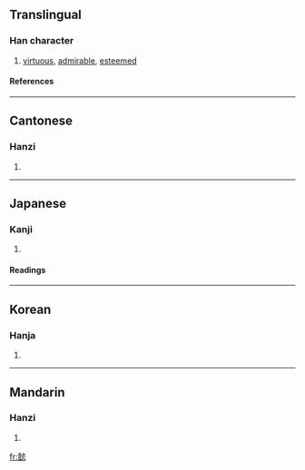 ==Translingual==
===Han character===
{{Han char|rn=61|rad=心|as=18|sn=22|four=4713<sub>8</sub>|canj=土廿戈人心 (GTIOP), 土廿一人心 (GTMOP)}}
# [[virtuous]], [[admirable]], [[esteemed]]
====References====
{{Han ref|kx=0409.050|dkj=11501|dj=0749.070|hdz=42371.030|uh=61FF|ud=25087|bh=C574|bd=50548}}
----
==Cantonese==
===Hanzi===
{{yue-hanzi|jyut=|y=yi3}}
# {{defn|Cantonese}}
----
==Japanese==
===Kanji===
{{ja-kanji|grade=|rs=心18}}
# {{defn|Japanese}} 
====Readings====
{{ja-readings|on=[[い]] (i)|kun=[[よい]] (yoi)}}
----
==Korean==
===Hanja===
{{ko-hanja|hangeul=의|eumhun=|rv=ui|mr=ŭi|y=uy}}
# {{defn|Korean}}
----
==Mandarin==
===Hanzi===
{{cmn-hanzi|pin=[[chǎng]] ([[chang3]]), [[yì]] ([[yi4]])|wg=ch'ang<sup>3</sup>, i<sup>4</sup>}}
# {{defn|Mandarin}}

[[fr:懿]]